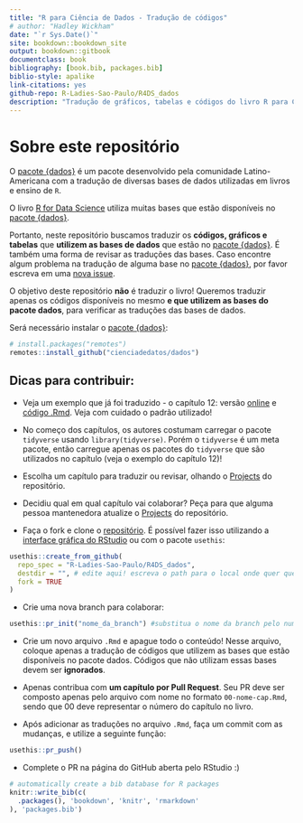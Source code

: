 ```yaml
--- 
title: "R para Ciência de Dados - Tradução de códigos"
# author: "Hadley Wickham"
date: "`r Sys.Date()`"
site: bookdown::bookdown_site
output: bookdown::gitbook
documentclass: book
bibliography: [book.bib, packages.bib]
biblio-style: apalike
link-citations: yes
github-repo: R-Ladies-Sao-Paulo/R4DS_dados
description: "Tradução de gráficos, tabelas e códigos do livro R para Ciência de Dados envolvendo as bases de dados do pacote {dados}"
---
```


# Sobre este repositório

O [pacote {dados}](https://github.com/cienciadedatos/dados) é um pacote desenvolvido pela comunidade Latino-Americana com a tradução de diversas bases de dados utilizadas em livros e ensino de `R`.

O livro [R for Data Science](https://r4ds.had.co.nz/) utiliza muitas bases que estão disponíveis no [pacote {dados}](https://github.com/cienciadedatos/dados).

Portanto, neste repositório buscamos traduzir os __códigos, gráficos e tabelas__ que __utilizem as bases de dados__ que estão no [pacote {dados}](https://github.com/cienciadedatos/dados). É também uma forma de revisar as traduções das bases. Caso encontre algum problema na tradução de alguma base no [pacote {dados}](https://github.com/cienciadedatos/dados), por favor escreva em uma [nova issue](https://github.com/cienciadedatos/dados/issues/new/choose).

O objetivo deste repositório __não__ é traduzir o livro! Queremos traduzir apenas os códigos disponíveis no mesmo __e que utilizem as bases do pacote dados__, para verificar as traduções das bases de dados.


Será necessário instalar o [pacote {dados}](https://github.com/cienciadedatos/dados):

```r
# install.packages("remotes")
remotes::install_github("cienciadedatos/dados")
```


## Dicas para contribuir:

- Veja um exemplo que já foi traduzido - o capítulo 12: versão [online](https://r4ds-dados.netlify.app/tidy-data.html) e [código .Rmd](https://github.com/R-Ladies-Sao-Paulo/R4DS_dados/blob/master/12-tidy-data.Rmd). Veja com cuidado o padrão utilizado!

- No começo dos capítulos, os autores costumam carregar o pacote `tidyverse` usando `library(tidyverse)`. Porém o `tidyverse` é um meta pacote, então carregue apenas os pacotes do `tidyverse` que são utilizados no capítulo (veja o exemplo do capítulo 12)!

- Escolha um capítulo para traduzir ou revisar, olhando o [Projects](https://github.com/R-Ladies-Sao-Paulo/R4DS_dados/projects/1) do repositório.

- Decidiu qual em qual capítulo vai colaborar? Peça para que alguma pessoa mantenedora atualize o [Projects](https://github.com/R-Ladies-Sao-Paulo/R4DS_dados/projects/1) do repositório.

- Faça o fork e clone o [repositório](https://github.com/R-Ladies-Sao-Paulo/R4DS_dados/). É possível fazer isso utilizando a [interface gráfica do RStudio](https://r-ladies-sao-paulo.github.io/2020-hacktoberfest/slides/git_rstudio/contribuindo_via_RStudio.html) ou com o pacote `usethis`: 

```r
usethis::create_from_github(
  repo_spec = "R-Ladies-Sao-Paulo/R4DS_dados",
  destdir = "", # edite aqui! escreva o path para o local onde quer que a cópia local seja criada
  fork = TRUE
)
```

- Crie uma nova branch para colaborar:

```r
usethis::pr_init("nome_da_branch") #substitua o nome da branch pelo numero-nome do capítulo!
```

- Crie um novo arquivo `.Rmd` e apague todo o conteúdo! Nesse arquivo, coloque apenas a tradução de códigos que utilizem as bases que estão disponíveis no pacote dados. Códigos que não utilizam essas bases devem ser __ignorados__.

- Apenas contribua com __um capítulo por Pull Request__. Seu PR deve ser composto apenas pelo arquivo com nome no formato `00-nome-cap.Rmd`, sendo que 00 deve representar o número do capítulo no livro.

- Após adicionar as traduções no arquivo `.Rmd`, faça um commit com as mudanças, e utilize a seguinte função:

```r
usethis::pr_push()
```

- Complete o PR na página do GitHub aberta pelo RStudio :)

```r
# automatically create a bib database for R packages
knitr::write_bib(c(
  .packages(), 'bookdown', 'knitr', 'rmarkdown'
), 'packages.bib')
```
